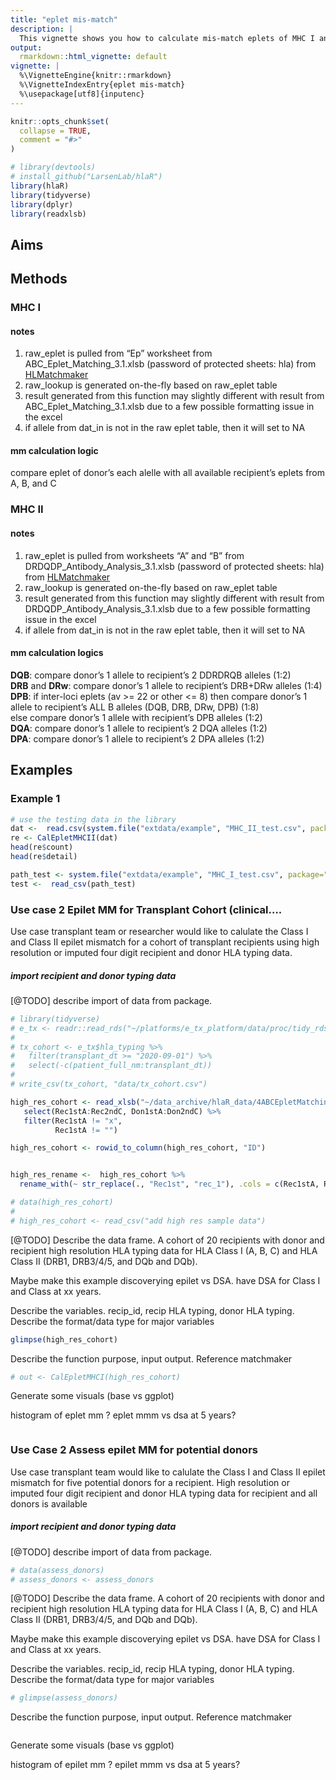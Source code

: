 ```yaml
---
title: "eplet mis-match"
description: |
  This vignette shows you how to calculate mis-match eplets of MHC I and II HLAs
output:
  rmarkdown::html_vignette: default
vignette: |
  %\VignetteEngine{knitr::rmarkdown}
  %\VignetteIndexEntry{eplet mis-match}
  %\usepackage[utf8]{inputenc}
---
```


```r
knitr::opts_chunk$set(
  collapse = TRUE,
  comment = "#>"
)
```

```r
# library(devtools)
# install_github("LarsenLab/hlaR")
library(hlaR)
library(tidyverse)
library(dplyr)
library(readxlsb)

```

## Aims

## Methods

### MHC I

#### notes

1.  raw\_eplet is pulled from "Ep" worksheet from ABC\_Eplet\_Matching\_3.1.xlsb (password of protected sheets: hla) from [HLMatchmaker](http://www.epitopes.net/index.html)
2.  raw\_lookup is generated on-the-fly based on raw\_eplet table
3.  result generated from this function may slightly different with result from ABC\_Eplet\_Matching\_3.1.xlsb due to a few possible formatting issue in the excel
4.  if allele from dat\_in is not in the raw eplet table, then it will set to NA

#### mm calculation logic

compare eplet of donor's each alelle with all available recipient's eplets from A, B, and C

### MHC II

#### notes

1.  raw\_eplet is pulled from worksheets "A" and "B" from DRDQDP\_Antibody\_Analysis\_3.1.xlsb (password of protected sheets: hla) from [HLMatchmaker](http://www.epitopes.net/index.html)
2.  raw\_lookup is generated on-the-fly based on raw\_eplet table
3.  result generated from this function may slightly different with result from DRDQDP\_Antibody\_Analysis\_3.1.xlsb due to a few possible formatting issue in the excel
4.  if allele from dat\_in is not in the raw eplet table, then it will set to NA

#### mm calculation logics

**DQB**: compare donor's 1 allele to recipient's 2 DDRDRQB alleles (1:2)<br> **DRB** and **DRw**: compare donor's 1 allele to recipient's DRB+DRw alleles (1:4)<br> **DPB**: if inter-loci eplets (av \>= 22 or other \<= 8) then compare donor's 1 allele to recipient's ALL B alleles (DQB, DRB, DRw, DPB) (1:8)<br>else compare donor's 1 allele with recipient's DPB alleles (1:2)<br> **DQA**: compare donor's 1 allele to recipient's 2 DQA alleles (1:2)<br> **DPA**: compare donor's 1 allele to recipient's 2 DPA alleles (1:2)<br>

## Examples

### Example 1

```r
# use the testing data in the library
dat <-  read.csv(system.file("extdata/example", "MHC_II_test.csv", package = "hlaR"), sep = ",", header = TRUE) 
re <- CalEpletMHCII(dat)
head(re$count)
head(re$detail)

path_test <- system.file("extdata/example", "MHC_I_test.csv", package="hlaR")
test <-  read_csv(path_test)
```

### Use case 2 Epilet MM for Transplant Cohort  (clinical.... 

Use case transplant team or researcher would like to calulate the Class I and Class II epilet mismatch for a cohort of transplant recipients using high resolution or imputed four digit recipient and donor HLA typing data.

##### import recipient and donor typing data

[@TODO] describe import of data from package.

```r
# library(tidyverse)
# e_tx <- readr::read_rds("~/platforms/e_tx_platform/data/proc/tidy_rds/e_tx_final_20201009.rds.gz")
# 
# tx_cohort <- e_tx$hla_typing %>% 
#   filter(transplant_dt >= "2020-09-01") %>% 
#   select(-c(patient_full_nm:transplant_dt))
# 
# write_csv(tx_cohort, "data/tx_cohort.csv")
```

```r
high_res_cohort <- read_xlsb("~/data_archive/hlaR_data/4ABCEpletMatchingVs02prototype.xlsb", sheet = "EnterData", skip = 1) %>% 
   select(Rec1stA:Rec2ndC, Don1stA:Don2ndC) %>% 
   filter(Rec1stA != "x",
          Rec1stA != "") 

high_res_cohort <- rowid_to_column(high_res_cohort, "ID")


high_res_rename <-  high_res_cohort %>% 
  rename_with(~ str_replace(., "Rec1st", "rec_1"), .cols = c(Rec1stA, Rec1stB, Rec1stC))


```

```r

# data(high_res_cohort)
# 
# high_res_cohort <- read_csv("add high res sample data")
```

[@TODO] Describe the data frame. A cohort of 20 recipients with donor and recipient high resolution HLA typing data for HLA Class I (A, B, C) and HLA Class II (DRB1, DRB3/4/5, and DQb and DQb).

Maybe make this example discoverying epilet vs DSA. have DSA for Class I and Class at xx years.

Describe the variables. recip\_id, recip HLA typing, donor HLA typing. Describe the format/data type for major variables

```r
glimpse(high_res_cohort)
```

Describe the function purpose, input output. Reference matchmaker

```r
# out <- CalEpletMHCI(high_res_cohort)
```

Generate some visuals (base vs ggplot)

histogram of eplet mm ? eplet mmm vs dsa at 5 years?

```r

```

### Use Case 2 Assess epilet MM for potential donors

Use case transplant team would like to calulate the Class I and Class II epilet mismatch for five potential donors for a recipient.   High resolution or imputed four digit recipient and donor HLA typing data for recipient and all donors is available

##### import recipient and donor typing data

[@TODO] describe import of data from package.

```r
# data(assess_donors)
# assess_donors <- assess_donors
```

[@TODO] Describe the data frame. A cohort of 20 recipients with donor and recipient high resolution HLA typing data for HLA Class I (A, B, C) and HLA Class II (DRB1, DRB3/4/5, and DQb and DQb).

Maybe make this example discoverying epilet vs DSA. have DSA for Class I and Class at xx years.

Describe the variables. recip\_id, recip HLA typing, donor HLA typing. Describe the format/data type for major variables

```r
# glimpse(assess_donors)
```

Describe the function purpose, input output. Reference matchmaker

```r

```

Generate some visuals (base vs ggplot)

histogram of epilet mm ? epilet mmm vs dsa at 5 years?

```r

```
